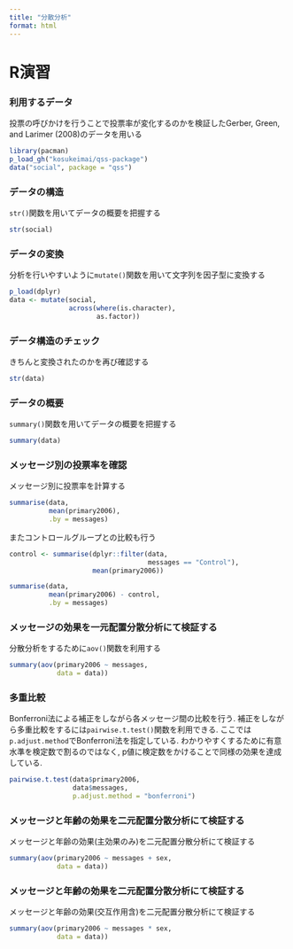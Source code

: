 ---
title: "分散分析"
format: html
---

# R演習

### 利用するデータ

投票の呼びかけを行うことで投票率が変化するのかを検証したGerber, Green, and Larimer (2008)のデータを用いる

```{r}
library(pacman)
p_load_gh("kosukeimai/qss-package")
data("social", package = "qss")
```

### データの構造

`str()`関数を用いてデータの概要を把握する

```{r}
str(social)
```

### データの変換

分析を行いやすいように`mutate()`関数を用いて文字列を因子型に変換する

```{r}
p_load(dplyr)
data <- mutate(social,
               across(where(is.character),
                      as.factor))
```

### データ構造のチェック

きちんと変換されたのかを再び確認する

```{r}
str(data)
```

### データの概要

`summary()`関数を用いてデータの概要を把握する

```{r}
summary(data)
```

### メッセージ別の投票率を確認

メッセージ別に投票率を計算する

```{r}
summarise(data,
          mean(primary2006),
          .by = messages)
```

またコントロールグループとの比較も行う

```{r}
control <- summarise(dplyr::filter(data,
                                   messages == "Control"),
                     mean(primary2006))

summarise(data,
          mean(primary2006) - control,
          .by = messages)
```

### メッセージの効果を一元配置分散分析にて検証する

分散分析をするために`aov()`関数を利用する

```{r}
summary(aov(primary2006 ~ messages, 
            data = data))
```

### 多重比較

Bonferroni法による補正をしながら各メッセージ間の比較を行う.
補正をしながら多重比較をするには`pairwise.t.test()`関数を利用できる.
ここでは`p.adjust.method`でBonferroni法を指定している.
わかりやすくするために有意水準を検定数で割るのではなく, p値に検定数をかけることで同様の効果を達成している.

```{r}
pairwise.t.test(data$primary2006,
                data$messages, 
                p.adjust.method = "bonferroni")
```

### メッセージと年齢の効果を二元配置分散分析にて検証する

メッセージと年齢の効果(主効果のみ)を二元配置分散分析にて検証する

```{r}
summary(aov(primary2006 ~ messages + sex, 
            data = data))
```

### メッセージと年齢の効果を二元配置分散分析にて検証する

メッセージと年齢の効果(交互作用含)を二元配置分散分析にて検証する

```{r}
summary(aov(primary2006 ~ messages * sex, 
            data = data))
```
